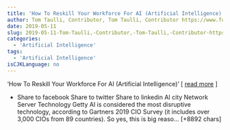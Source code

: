 ```yaml
---
title: 'How To Reskill Your Workforce For AI (Artificial Intelligence)' 
author: Tom Taulli, Contributor, Tom Taulli, Contributor https://www.forbes.com/sites/tomtaulli/
date: 2019-05-11
slug: 2019-05-11-Tom-Taulli,-Contributor,-Tom-Taulli,-Contributor-https://www.forbes.com/sites/tomtaulli/
categories: 
  - 'Artificial Intelligence'
tags: 
  - 'Artificial Intelligence'
isCJKLanguage: no 
---
```



'How To Reskill Your Workforce For AI (Artificial Intelligence)' [ <a href="https://www.forbes.com/sites/tomtaulli/2019/05/04/how-to-reskill-your-workforce-for-ai-artificial-intelligence/" target="_blank">read more</a> ] 

- Share to facebook
Share to twitter
Share to linkedin
AI city Network Server Technology
Getty
AI is considered the most disruptive technology, according to Gartners 2019 CIO Survey (it includes over 3,000 CIOs from 89 countries). So yes, this is big reaso… [+8892 chars] 

